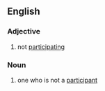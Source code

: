 ==English==

===Adjective===
{{en-adj|-}}

# not [[participating]]

===Noun===
{{en-noun}}

# one who is not a [[participant]]